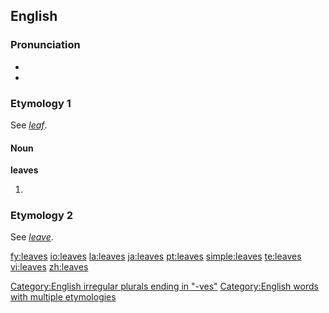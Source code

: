 ==English==

{{rank|trust|perfectly|fixed|851|leaves|chair|date|summer}}

===Pronunciation===
*{{IPA|/liːvz/}}
*{{audio|en-us-leaves.ogg|Audio (US)}}

===Etymology 1===
See ''[[leaf]]''.

====Noun====
{{wikipedia}}
'''leaves'''

# {{plural of|[[leaf]]}}

===Etymology 2===
See ''[[leave]]''.


[[Category:English irregular plurals ending in "-ves"]]
[[Category:English words with multiple etymologies]]

[[fy:leaves]]
[[io:leaves]]
[[la:leaves]]
[[ja:leaves]]
[[pt:leaves]]
[[simple:leaves]]
[[te:leaves]]
[[vi:leaves]]
[[zh:leaves]]
